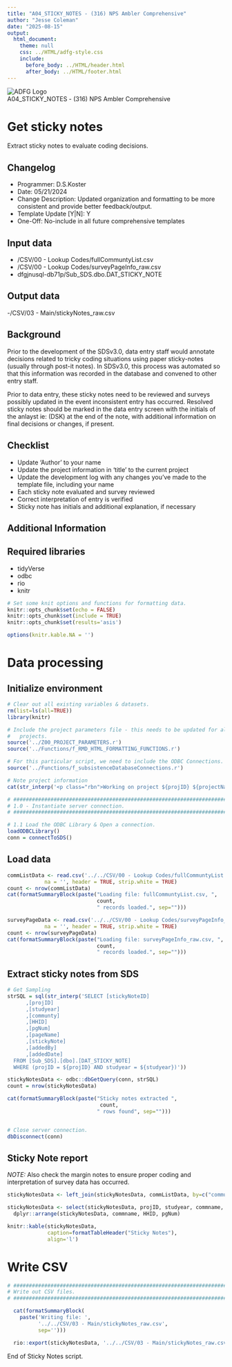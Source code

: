 ```yaml
---
title: "A04_STICKY_NOTES - (316) NPS Ambler Comprehensive"
author: "Jesse Coleman"
date: "2025-08-15"
output:
  html_document:
    theme: null
    css: ../HTML/adfg-style.css
    include:
      before_body: ../HTML/header.html
      after_body: ../HTML/footer.html
---
```

<div class="title-container">
  <img class="title-logo" src="../HTML/adfg_logo.png" alt="ADFG Logo"/>
  <div class="title">A04_STICKY_NOTES - (316) NPS Ambler Comprehensive</div>
</div>

# Get sticky notes

Extract sticky notes to evaluate coding decisions.

## Changelog
- Programmer: D.S.Koster  
- Date: 05/21/2024  
- Change Description: Updated organization and formatting to be more consistent and provide better feedback/output.  
- Template Update [Y|N]: Y  
- One-Off: No-include in all future comprehensive templates 

## Input data

- /CSV/00 - Lookup Codes/fullCommuntyList.csv  
- /CSV/00 - Lookup Codes/surveyPageInfo_raw.csv  
- dfgjnusql-db71p/Sub_SDS.dbo.DAT_STICKY_NOTE  

## Output data

-/CSV/03 - Main/stickyNotes_raw.csv  

## Background

Prior to the development of the SDSv3.0, data entry staff would annotate decisions related to tricky coding situations using paper sticky-notes (usually through post-it notes). In SDSv3.0, this process was automated so that this information was recorded in the database and convened to other entry staff.

Prior to data entry, these sticky notes need to be reviewed and surveys possibly updated in the event inconsistent entry has occurred. Resolved sticky notes should be marked in the data entry screen with the initials of the anlayst ie: (DSK) at the end of the note, with additional information on final decisions or changes, if present.

## Checklist  

- Update 'Author' to your name   
- Update the project information in 'title' to the current project  
- Update the development log with any changes you've made to the template file, including your name  
- Each sticky note evaluated and survey reviewed
- Correct interpretation of entry is verified
- Sticky note has initials and additional explanation, if necessary  

## Additional Information


## Required libraries 

- tidyVerse  
- odbc  
- rio  
- knitr  

```r

# Set some knit options and functions for formatting data.
knitr::opts_chunk$set(echo = FALSE)
knitr::opts_chunk$set(include = TRUE)
knitr::opts_chunk$set(results='asis')

options(knitr.kable.NA = '')

```

# Data processing

## Initialize environment

```r

# Clear out all existing variables & datasets.
rm(list=ls(all=TRUE))
library(knitr)

# Include the project parameters file - this needs to be updated for all 
#   projects.
source('../Z00_PROJECT_PARAMETERS.r')
source('../Functions/f_RMD_HTML_FORMATTING_FUNCTIONS.r')

# For this particular script, we need to include the ODBC Connections.
source('../Functions/f_subsistenceDatabaseConnections.r')

# Note project information
cat(str_interp('<p class="rbn">Working on project ${projID} ${projectName} - ${studyear}</p>'))

```

```r

# ##############################################################################
# 1.0 - Instantiate server connection.
# ##############################################################################

# 1.1 Load the ODBC Library & Open a connection.
loadODBCLibrary()
conn = connectToSDS()

```


## Load data

```r

commListData <- read.csv('../../CSV/00 - Lookup Codes/fullCommuntyList.csv',
            na = '', header = TRUE, strip.white = TRUE)
count <- nrow(commListData)
cat(formatSummaryBlock(paste("Loading file: fullCommuntyList.csv, ", 
                             count, 
                             " records loaded.", sep="")))

surveyPageData <- read.csv('../../CSV/00 - Lookup Codes/surveyPageInfo_raw.csv',
            na = '', header = TRUE, strip.white = TRUE)
count <- nrow(surveyPageData)
cat(formatSummaryBlock(paste("Loading file: surveyPageInfo_raw.csv, ", 
                             count, 
                             " records loaded.", sep="")))
```

## Extract sticky notes from SDS

```r

# Get Sampling
strSQL = sql(str_interp('SELECT [stickyNoteID]
      ,[projID]
      ,[studyear]
      ,[communty]
      ,[HHID]
      ,[pgNum]
      ,[pageName]
      ,[stickyNote]
      ,[addedBy]
      ,[addedDate]
  FROM [Sub_SDS].[dbo].[DAT_STICKY_NOTE]  
  WHERE (projID = ${projID} AND studyear = ${studyear})'))

stickyNotesData <- odbc::dbGetQuery(conn, strSQL)
count = nrow(stickyNotesData)

cat(formatSummaryBlock(paste("Sticky notes extracted ",
                              count, 
                             " rows found", sep="")))


# Close server connection.
dbDisconnect(conn)

```

## Sticky Note report

*NOTE:* Also check the margin notes to ensure proper coding and interpretation of survey data has occurred.

```r

stickyNotesData <- left_join(stickyNotesData, commListData, by=c("communty"))

stickyNotesData <- select(stickyNotesData, projID, studyear, commname, HHID, pgNum, stickyNote) %>%
  dplyr::arrange(stickyNotesData, commname, HHID, pgNum)

knitr::kable(stickyNotesData, 
             caption=formatTableHeader("Sticky Notes"),
             align='l')

```

# Write CSV

```r

# ##############################################################################
# Write out CSV files.
# ##############################################################################

  cat(formatSummaryBlock(
    paste('Writing file: ',
          '../../CSV/03 - Main/stickyNotes_raw.csv', 
          sep='')))

  rio::export(stickyNotesData, '../../CSV/03 - Main/stickyNotes_raw.csv')


```


<p class="h1footer"> End of Sticky Notes script. </p>

